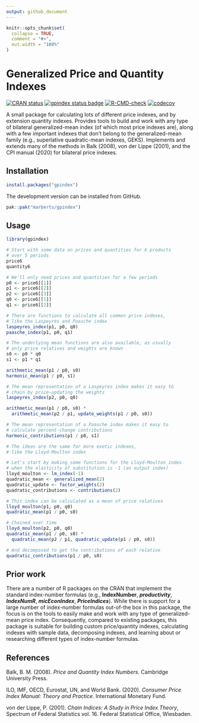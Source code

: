 ```yaml
---
output: github_document
---
```


<!-- README.md is generated from README.Rmd. Please edit that file. -->

```r
knitr::opts_chunk$set(
  collapse = TRUE,
  comment = "#>",
  out.width = "100%"
)
```

# Generalized Price and Quantity Indexes

<!-- Badges -->
[![CRAN status](https://www.r-pkg.org/badges/version/gpindex)](https://cran.r-project.org/package=gpindex)
[![gpindex status badge](https://marberts.r-universe.dev/badges/gpindex)](https://marberts.r-universe.dev)
[![R-CMD-check](https://github.com/marberts/gpindex/workflows/R-CMD-check/badge.svg)](https://github.com/marberts/gpindex/actions)
[![codecov](https://codecov.io/gh/marberts/gpindex/branch/master/graph/badge.svg?token=lHDHsGHsLd)](https://app.codecov.io/gh/marberts/gpindex)

A small package for calculating lots of different price indexes, and by extension quantity indexes. Provides tools to build and work with any type of bilateral generalized-mean index (of which most price indexes are), along with a few important indexes that don't belong to the generalized-mean family (e.g., superlative quadratic-mean indexes, GEKS). Implements and extends many of the methods in Balk (2008), von der Lippe (2001), and the CPI manual (2020) for bilateral price indexes.

## Installation

```r
install.packages("gpindex")
```

The development version can be installed from GitHub.

```r
pak::pak("marberts/gpindex")
```

## Usage

```r
library(gpindex)

# Start with some data on prices and quantities for 6 products
# over 5 periods
price6
quantity6

# We'll only need prices and quantities for a few periods
p0 <- price6[[1]]
p1 <- price6[[2]]
p2 <- price6[[3]]
q0 <- price6[[1]]
q1 <- price6[[2]]

# There are functions to calculate all common price indexes,
# like the Laspeyres and Paasche index
laspeyres_index(p1, p0, q0)
paasche_index(p1, p0, q1)

# The underlying mean functions are also available, as usually
# only price relatives and weights are known
s0 <- p0 * q0
s1 <- p1 * q1

arithmetic_mean(p1 / p0, s0)
harmonic_mean(p1 / p0, s1)

# The mean representation of a Laspeyres index makes it easy to
# chain by price-updating the weights
laspeyres_index(p2, p0, q0)

arithmetic_mean(p1 / p0, s0) *
  arithmetic_mean(p2 / p1, update_weights(p1 / p0, s0))

# The mean representation of a Paasche index makes it easy to
# calculate percent-change contributions
harmonic_contributions(p1 / p0, s1)

# The ideas are the same for more exotic indexes,
# like the Lloyd-Moulton index

# Let's start by making some functions for the Lloyd-Moulton index
# when the elasticity of substitution is -1 (an output index)
lloyd_moulton <- lm_index(-1)
quadratic_mean <- generalized_mean(2)
quadratic_update <- factor_weights(2)
quadratic_contributions <- contributions(2)

# This index can be calculated as a mean of price relatives
lloyd_moulton(p1, p0, q0)
quadratic_mean(p1 / p0, s0)

# Chained over time
lloyd_moulton(p2, p0, q0)
quadratic_mean(p1 / p0, s0) *
  quadratic_mean(p2 / p1, quadratic_update(p1 / p0, s0))

# And decomposed to get the contributions of each relative
quadratic_contributions(p1 / p0, s0)
```

## Prior work

There are a number of R packages on the CRAN that implement the standard index-number formulas (e.g., **IndexNumber**, ***productivity***, ***IndexNumR***, ***micEconIndex***, ***PriceIndices***). While there is support for a large number of index-number formulas out-of-the box in this package, the focus is on the tools to easily make and work with any type of generalized-mean price index. Consequently, compared to existing packages, this package is suitable for building custom price/quantity indexes, calculating indexes with sample data, decomposing indexes, and learning about or researching different types of index-number formulas.

## References

Balk, B. M. (2008). *Price and Quantity Index Numbers*. Cambridge University Press.

ILO, IMF, OECD, Eurostat, UN, and World Bank. (2020). *Consumer Price Index Manual: Theory and Practice*. International Monetary Fund.

von der Lippe, P. (2001). *Chain Indices: A Study in Price Index Theory*, Spectrum of Federal Statistics vol. 16. Federal Statistical Office, Wiesbaden.

